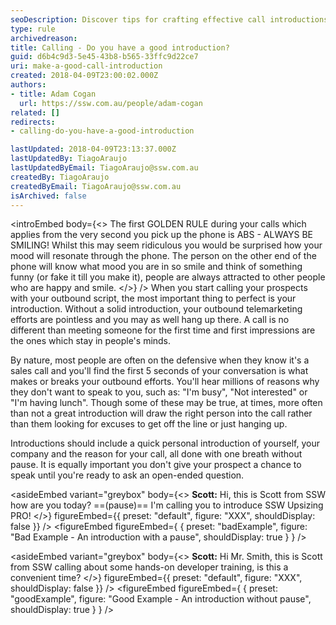 ```yaml
---
seoDescription: Discover tips for crafting effective call introductions that engage prospects from the start.
type: rule
archivedreason:
title: Calling - Do you have a good introduction?
guid: d6b4c9d3-5e45-43b8-b565-33ffc9d22ce7
uri: make-a-good-call-introduction
created: 2018-04-09T23:00:02.000Z
authors:
- title: Adam Cogan
  url: https://ssw.com.au/people/adam-cogan
related: []
redirects:
- calling-do-you-have-a-good-introduction

lastUpdated: 2018-04-09T23:13:37.000Z
lastUpdatedBy: TiagoAraujo
lastUpdatedByEmail: TiagoAraujo@ssw.com.au
createdBy: TiagoAraujo
createdByEmail: TiagoAraujo@ssw.com.au
isArchived: false
---
```


<introEmbed
  body={<>
The first GOLDEN RULE during your calls which applies from the very second you pick up the phone is ABS - ALWAYS BE SMILING! Whilst this may seem ridiculous you would be surprised how your mood will resonate through the phone. The person on the other end of the phone will know what mood you are in so smile and think of something funny (or fake it till you make it), people are always attracted to other people who are happy and smile.
  </>}
/>
When you start calling your prospects with your outbound script, the most important thing to perfect is your introduction. Without a solid introduction, your outbound telemarketing efforts are pointless and you may as well hang up there. A call is no different than meeting someone for the first time and first impressions are the ones which stay in people's minds.

By nature, most people are often on the defensive when they know it's a sales call and you'll find the first 5 seconds of your conversation is what makes or breaks your outbound efforts. You'll hear millions of reasons why they don't want to speak to you, such as: "I'm busy", "Not interested" or  "I'm having lunch". Though some of these may be true, at times, more often than not a great introduction will draw the right person into the call rather than them looking for excuses to get off the line or just hanging up.

Introductions should include a quick personal introduction of yourself, your company and the reason for your call, all done with one breath without pause. It is equally important you don't give your prospect a chance to speak until you're ready to ask an open-ended question.


<asideEmbed
  variant="greybox"
  body={<>
     **Scott:** Hi, this is Scott from SSW how are you today? ==(pause)== I'm calling you to introduce SSW Upsizing PRO!
  </>}
  figureEmbed={{
    preset: "default",
    figure: "XXX",
    shouldDisplay: false
  }}
/>
<figureEmbed figureEmbed={ {
  preset: "badExample",
  figure: "Bad Example - An introduction with a pause",
  shouldDisplay: true
} } />



<asideEmbed
  variant="greybox"
  body={<>
     **Scott:** Hi Mr. Smith, this is Scott from SSW calling about some hands-on developer training, is this a convenient time?
  </>}
  figureEmbed={{
    preset: "default",
    figure: "XXX",
    shouldDisplay: false
  }}
/>
<figureEmbed figureEmbed={ {
  preset: "goodExample",
  figure: "Good Example - An introduction without pause",
  shouldDisplay: true
} } />
